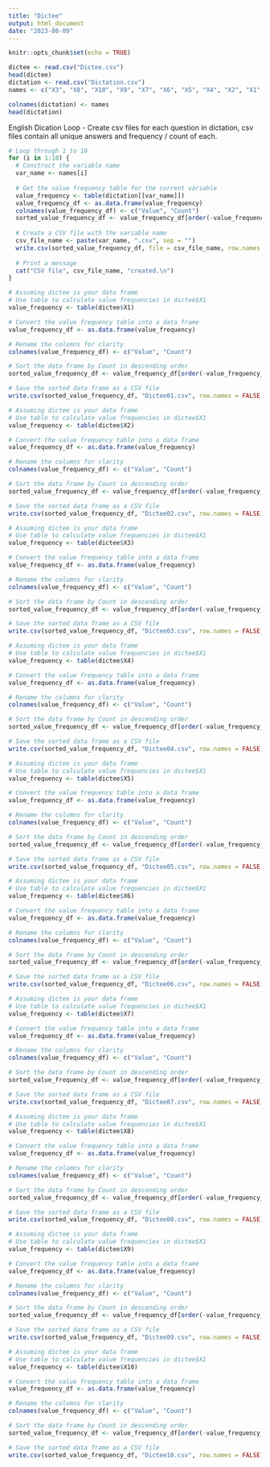 ```yaml
---
title: "Dictee"
output: html_document
date: "2023-08-09"
---
```


```r
knitr::opts_chunk$set(echo = TRUE)

```

```r
dictee <- read.csv("Dictee.csv")
head(dictee)
dictation <- read.csv("Dictation.csv")
names <- c("X3", "X8", "X10", "X9", "X7", "X6", "X5", "X4", "X2", "X1", "Score")

colnames(dictation) <- names
head(dictation)
```
English Dication Loop - Create csv files for each question in dictation, csv files contain all unique answers and frequency / count of each. 
```r


# Loop through 1 to 10
for (i in 1:10) {
  # Construct the variable name
  var_name <- names[i]
  
  # Get the value frequency table for the current variable
  value_frequency <- table(dictation[[var_name]])
  value_frequency_df <- as.data.frame(value_frequency)
  colnames(value_frequency_df) <- c("Value", "Count")
  sorted_value_frequency_df <- value_frequency_df[order(-value_frequency_df$Count), ]
  
  # Create a CSV file with the variable name
  csv_file_name <- paste(var_name, ".csv", sep = "")
  write.csv(sorted_value_frequency_df, file = csv_file_name, row.names = FALSE)
  
  # Print a message
  cat("CSV file", csv_file_name, "created.\n")
}


```


```r
# Assuming dictee is your data frame
# Use table to calculate value frequencies in dictee$X1
value_frequency <- table(dictee$X1)

# Convert the value frequency table into a data frame
value_frequency_df <- as.data.frame(value_frequency)

# Rename the columns for clarity
colnames(value_frequency_df) <- c("Value", "Count")

# Sort the data frame by Count in descending order
sorted_value_frequency_df <- value_frequency_df[order(-value_frequency_df$Count), ]

# Save the sorted data frame as a CSV file
write.csv(sorted_value_frequency_df, "Dictee01.csv", row.names = FALSE)


```

```r
# Assuming dictee is your data frame
# Use table to calculate value frequencies in dictee$X1
value_frequency <- table(dictee$X2)

# Convert the value frequency table into a data frame
value_frequency_df <- as.data.frame(value_frequency)

# Rename the columns for clarity
colnames(value_frequency_df) <- c("Value", "Count")

# Sort the data frame by Count in descending order
sorted_value_frequency_df <- value_frequency_df[order(-value_frequency_df$Count), ]

# Save the sorted data frame as a CSV file
write.csv(sorted_value_frequency_df, "Dictee02.csv", row.names = FALSE)

```

```r
# Assuming dictee is your data frame
# Use table to calculate value frequencies in dictee$X1
value_frequency <- table(dictee$X3)

# Convert the value frequency table into a data frame
value_frequency_df <- as.data.frame(value_frequency)

# Rename the columns for clarity
colnames(value_frequency_df) <- c("Value", "Count")

# Sort the data frame by Count in descending order
sorted_value_frequency_df <- value_frequency_df[order(-value_frequency_df$Count), ]

# Save the sorted data frame as a CSV file
write.csv(sorted_value_frequency_df, "Dictee03.csv", row.names = FALSE)

```

```r
# Assuming dictee is your data frame
# Use table to calculate value frequencies in dictee$X1
value_frequency <- table(dictee$X4)

# Convert the value frequency table into a data frame
value_frequency_df <- as.data.frame(value_frequency)

# Rename the columns for clarity
colnames(value_frequency_df) <- c("Value", "Count")

# Sort the data frame by Count in descending order
sorted_value_frequency_df <- value_frequency_df[order(-value_frequency_df$Count), ]

# Save the sorted data frame as a CSV file
write.csv(sorted_value_frequency_df, "Dictee04.csv", row.names = FALSE)

```

```r
# Assuming dictee is your data frame
# Use table to calculate value frequencies in dictee$X1
value_frequency <- table(dictee$X5)

# Convert the value frequency table into a data frame
value_frequency_df <- as.data.frame(value_frequency)

# Rename the columns for clarity
colnames(value_frequency_df) <- c("Value", "Count")

# Sort the data frame by Count in descending order
sorted_value_frequency_df <- value_frequency_df[order(-value_frequency_df$Count), ]

# Save the sorted data frame as a CSV file
write.csv(sorted_value_frequency_df, "Dictee05.csv", row.names = FALSE)

```

```r
# Assuming dictee is your data frame
# Use table to calculate value frequencies in dictee$X1
value_frequency <- table(dictee$X6)

# Convert the value frequency table into a data frame
value_frequency_df <- as.data.frame(value_frequency)

# Rename the columns for clarity
colnames(value_frequency_df) <- c("Value", "Count")

# Sort the data frame by Count in descending order
sorted_value_frequency_df <- value_frequency_df[order(-value_frequency_df$Count), ]

# Save the sorted data frame as a CSV file
write.csv(sorted_value_frequency_df, "Dictee06.csv", row.names = FALSE)

```

```r
# Assuming dictee is your data frame
# Use table to calculate value frequencies in dictee$X1
value_frequency <- table(dictee$X7)

# Convert the value frequency table into a data frame
value_frequency_df <- as.data.frame(value_frequency)

# Rename the columns for clarity
colnames(value_frequency_df) <- c("Value", "Count")

# Sort the data frame by Count in descending order
sorted_value_frequency_df <- value_frequency_df[order(-value_frequency_df$Count), ]

# Save the sorted data frame as a CSV file
write.csv(sorted_value_frequency_df, "Dictee07.csv", row.names = FALSE)

```

```r
# Assuming dictee is your data frame
# Use table to calculate value frequencies in dictee$X1
value_frequency <- table(dictee$X8)

# Convert the value frequency table into a data frame
value_frequency_df <- as.data.frame(value_frequency)

# Rename the columns for clarity
colnames(value_frequency_df) <- c("Value", "Count")

# Sort the data frame by Count in descending order
sorted_value_frequency_df <- value_frequency_df[order(-value_frequency_df$Count), ]

# Save the sorted data frame as a CSV file
write.csv(sorted_value_frequency_df, "Dictee08.csv", row.names = FALSE)

```

```r
# Assuming dictee is your data frame
# Use table to calculate value frequencies in dictee$X1
value_frequency <- table(dictee$X9)

# Convert the value frequency table into a data frame
value_frequency_df <- as.data.frame(value_frequency)

# Rename the columns for clarity
colnames(value_frequency_df) <- c("Value", "Count")

# Sort the data frame by Count in descending order
sorted_value_frequency_df <- value_frequency_df[order(-value_frequency_df$Count), ]

# Save the sorted data frame as a CSV file
write.csv(sorted_value_frequency_df, "Dictee09.csv", row.names = FALSE)

```

```r
# Assuming dictee is your data frame
# Use table to calculate value frequencies in dictee$X1
value_frequency <- table(dictee$X10)

# Convert the value frequency table into a data frame
value_frequency_df <- as.data.frame(value_frequency)

# Rename the columns for clarity
colnames(value_frequency_df) <- c("Value", "Count")

# Sort the data frame by Count in descending order
sorted_value_frequency_df <- value_frequency_df[order(-value_frequency_df$Count), ]

# Save the sorted data frame as a CSV file
write.csv(sorted_value_frequency_df, "Dictee10.csv", row.names = FALSE)

```